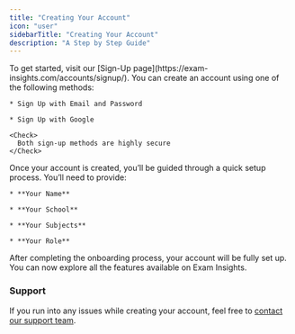 ```yaml
---
title: "Creating Your Account"
icon: "user"
sidebarTitle: "Creating Your Account"
description: "A Step by Step Guide"
---
```


<Steps>
  <Step title="Go to the Sign-Up Page">
    To get started, visit our [Sign-Up page](https://exam-insights.com/accounts/signup/).
  </Step>

  <Step title="Choose a Sign-Up Method">
    You can create an account using one of the following methods:

    * Sign Up with Email and Password

    * Sign Up with Google

    <Check>
      Both sign-up methods are highly secure
    </Check>
  </Step>

  <Step title="Complete the Onboarding Process">
    Once your account is created, you’ll be guided through a quick setup process. You’ll need to provide:

    * **Your Name**

    * **Your School**

    * **Your Subjects**

    * **Your Role**
  </Step>

  <Step title="Start Using Your Account">
    After completing the onboarding process, your account will be fully set up. You can now explore all the features available on Exam Insights.
  </Step>
</Steps>

### Support

If you run into any issues while creating your account, feel free to [contact our support team](https://exam-insights.com/help-and-resources/).